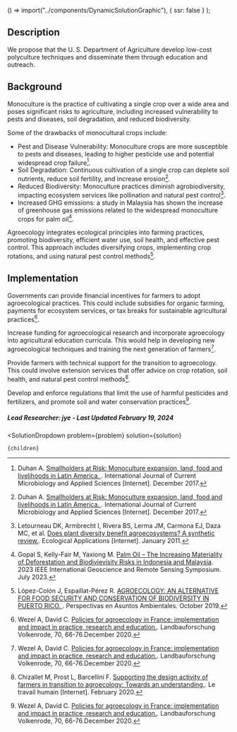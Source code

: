 


  () => import("../components/DynamicSolutionGraphic"),
  { ssr: false }
);


## Description

We propose that the U. S. Department of Agriculture develop low-cost polyculture techniques and disseminate them through education and outreach.

## Background

Monoculture is the practice of cultivating a single crop over a wide area and poses significant risks to agriculture, including increased vulnerability to pests and diseases, soil degradation, and reduced biodiversity. 

Some of the drawbacks of monocultural crops include:

- Pest and Disease Vulnerability: Monoculture crops are more susceptible to pests and diseases, leading to higher pesticide use and potential widespread crop failure[^"1"].
- Soil Degradation: Continuous cultivation of a single crop can deplete soil nutrients, reduce soil fertility, and increase erosion[^"1"].
- Reduced Biodiversity: Monoculture practices diminish agrobiodiversity, impacting ecosystem services like pollination and natural pest control[^"3"].
- Increased GHG emissions: a study in Malaysia has shown the increase of greenhouse gas emissions related to the widespread monoculture crops for palm oil[^"4"].

Agroecology integrates ecological principles into farming practices, promoting biodiversity, efficient water use, soil health, and effective pest control. This approach includes diversifying crops, implementing crop rotations, and using natural pest control methods[^"5"].

## Implementation

Governments can provide financial incentives for farmers to adopt agroecological practices. This could include subsidies for organic farming, payments for ecosystem services, or tax breaks for sustainable agricultural practices[^"6"].

Increase funding for agroecological research and incorporate agroecology into agricultural education curricula. This would help in developing new agroecological techniques and training the next generation of farmers[^"6"].

Provide farmers with technical support for the transition to agroecology. This could involve extension services that offer advice on crop rotation, soil health, and natural pest control methods[^"7"].

Develop and enforce regulations that limit the use of harmful pesticides and fertilizers, and promote soil and water conservation practices[^"6"].

##### Lead Researcher: jye - Last Updated February 19, 2024

[^"1"]: Duhan A. [Smallholders at Risk: Monoculture expansion, land, food and livelihoods in Latin America. ](https://oxfamilibrary.openrepository.com/bitstream/10546/315896/1/bp180-smallholders-at-risk-land-food-latin-america-230414-en.pdf). International Journal of Current Microbiology and Applied Sciences [Internet]. December 2017.
[^"2"]: Duhan A. [Risks Related with Food Grain Crops-A Case Study of Haryana, India. ](https://www.ijcmas.com/abstractview.php?ID=5903&vol=6-12-2017&SNo=461). International Journal of Current Microbiology and Applied Sciences [Internet]. December 2017.
[^"3"]: Letourneau DK, Armbrecht I, Rivera BS, Lerma JM, Carmona EJ, Daza MC, et al. [Does plant diversity benefit agroecosystems? A synthetic review.](https://esajournals.onlinelibrary.wiley.com/doi/10.1890/09-2026.1). Ecological Applications [Internet]. January 2011.
[^"4"]: Gopal S, Kelly-Fair M, Yaxiong M. [Palm Oil – The Increasing Materiality of Deforestation and Biodivievisity Risks in Indonesia and Malaysia](https://ieeexplore.ieee.org/document/10282181). 2023 IEEE International Geoscience and Remote Sensing Symposium. July 2023. 
[^"5"]: López-Colón J, Espaillat-Pérez R.  [AGROECOLOGY: AN ALTERNATIVE FOR FOOD SECURITY AND CONSERVATION OF BIODIVERSITY IN PUERTO RICO. ](https://documento.uagm.edu/cupey/perspectivas/p_perspectivas_7_2020_29-42.pdf). Perspectivas en Asuntos Ambientales. October 2019.
[^"6"]: Wezel A, David C. [Policies for agroecology in France: implementation and impact in practice, research and education.](10.3220/LBF1608660604000). Landbauforschung Volkenrode, 70, 66-76.December 2020.
[^"7"]: Chizallet M, Prost L, Barcellini F. [Supporting the design activity of farmers in transition to agroecology: Towards an understanding.](10.3917/th.831.0033). Le travail humain [Internet]. February 2020.


  <SolutionDropdown 
    problem={problem} 
    solution={solution}
  >
    {children}
  </SolutionDropdown>
